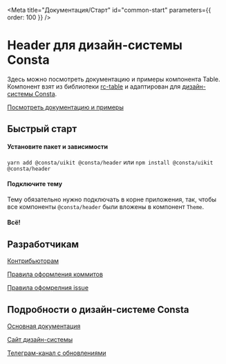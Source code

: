 
<Meta title="Документация/Старт" id="common-start" parameters={{ order: 100 }} />

# Header для дизайн-системы Consta

Здесь можно посмотреть документацию и примеры компонента Table. Компонент взят из библиотеки [rc-table](https://github.com/react-component/table) и адаптирован для [дизайн-системы Consta](https://consta.gazprom-neft.ru/).

[Посмотреть документацию и примеры](?path=/docs/components-table--playground)

## Быстрый старт

#### Установите пакет и зависимости

`yarn add @consta/uikit @consta/header` или `npm install @consta/uikit @consta/header`

#### Подключите тему

Тему обязательно нужно подключать в корне приложения, так, чтобы все компоненты `@consta/header` были вложены в компонент `Theme`.

#### Всë!

## Разработчикам

[Контрибьюторам](https://consta-uikit.vercel.app/?path=/docs/common-develop-contributors--page)

[Правила оформления коммитов](https://consta-uikit.vercel.app/?path=/docs/common-develop-commits-style--page)

[Правила офомрелния issue](https://consta-uikit.vercel.app/?path=/docs/common-develop-issues--page)

## Подробности о дизайн-системе Consta

[Основная документация](https://consta-uikit.vercel.app/?path=/docs/common-about--page)

[Сайт дизайн-системы](https://consta.gazprom-neft.ru/)

[Телеграм-канал с обновлениями](https://t.me/consta_ui_releases)
